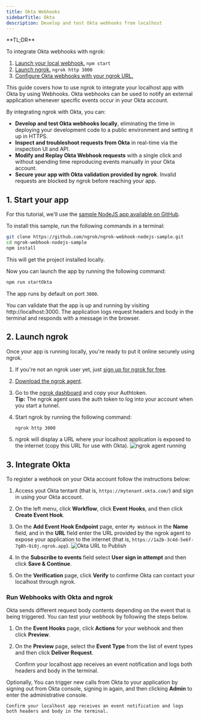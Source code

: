 ```yaml
---
title: Okta Webhooks
sidebarTitle: Okta
description: Develop and test Okta webhooks from localhost
---
```


<Tip>
**TL;DR**



To integrate Okta webhooks with ngrok:

1. [Launch your local webhook.](#start-your-app) `npm start`
1. [Launch ngrok.](#start-ngrok) `ngrok http 3000`
1. [Configure Okta webhooks with your ngrok URL.](#setup-webhook)
</Tip>

This guide covers how to use ngrok to integrate your localhost app with Okta by using Webhooks.
Okta webhooks can be used to notify an external application whenever specific events occur in your Okta account.

By integrating ngrok with Okta, you can:

- **Develop and test Okta webhooks locally**, eliminating the time in deploying your development code to a public environment and setting it up in HTTPS.
- **Inspect and troubleshoot requests from Okta** in real-time via the inspection UI and API.
- **Modify and Replay Okta Webhook requests** with a single click and without spending time reproducing events manually in your Okta account.
- **Secure your app with Okta validation provided by ngrok**. Invalid requests are blocked by ngrok before reaching your app.

## 1. Start your app 

For this tutorial, we'll use the [sample NodeJS app available on GitHub](https://github.com/ngrok/ngrok-webhook-nodejs-sample).

To install this sample, run the following commands in a terminal:

```bash
git clone https://github.com/ngrok/ngrok-webhook-nodejs-sample.git
cd ngrok-webhook-nodejs-sample
npm install
```

This will get the project installed locally.

Now you can launch the app by running the following command:

```bash
npm run startOkta
```

The app runs by default on port `3000`.

You can validate that the app is up and running by visiting http://localhost:3000. The application logs request headers and body in the terminal and responds with a message in the browser.

## 2. Launch ngrok 

Once your app is running locally, you're ready to put it online securely using ngrok.

1. If you're not an ngrok user yet, just [sign up for ngrok for free](https://ngrok.com/signup).

1. [Download the ngrok agent](https://download.ngrok.com).

1. Go to the [ngrok dashboard](https://dashboard.ngrok.com) and copy your Authtoken. <br />
   **Tip:** The ngrok agent uses the auth token to log into your account when you start a tunnel.
1. Start ngrok by running the following command:

   ```bash
   ngrok http 3000
   ```

1. ngrok will display a URL where your localhost application is exposed to the internet (copy this URL for use with Okta).
   ![ngrok agent running](../img/twilio/img/launch_ngrok_tunnel.png)

## 3. Integrate Okta 

To register a webhook on your Okta account follow the instructions below:

1. Access yout Okta tentant (that is, `https://mytenant.okta.com/`) and sign in using your Okta account.

1. On the left menu, click **Workflow**, click **Event Hooks**, and then click **Create Event Hook**.

1. On the **Add Event Hook Endpoint** page, enter `My Webhook` in the **Name** field, and in the **URL** field enter the URL provided by the ngrok agent to expose your application to the internet (that is, `https://1a2b-3c4d-5e6f-7g8h-9i0j.ngrok.app`).
   ![Okta URL to Publish](../img/okta/img/ngrok_url_configuration_okta.png)

1. In the **Subscribe to events** field select **User sign in attempt** and then click **Save & Continue**.

1. On the **Verification** page, click **Verify** to confirme Okta can contact your localhost through ngrok.

### Run Webhooks with Okta and ngrok

Okta sends different request body contents depending on the event that is being triggered.
You can test your webhook by following the steps below.

1. On the **Event Hooks** page, click **Actions** for your webhook and then click **Preview**.

1. On the **Preview** page, select the **Event Type** from the list of event types and then click **Deliver Request**.

   Confirm your localhost app receives an event notification and logs both headers and body in the terminal.

Optionally, You can trigger new calls from Okta to your application by signing out from Okta console, signing in again, and then clicking **Admin** to enter the administrative console.

    Confirm your localhost app receives an event notification and logs both headers and body in the terminal.

<InspectingRequests />

<ReplayingRequests />
